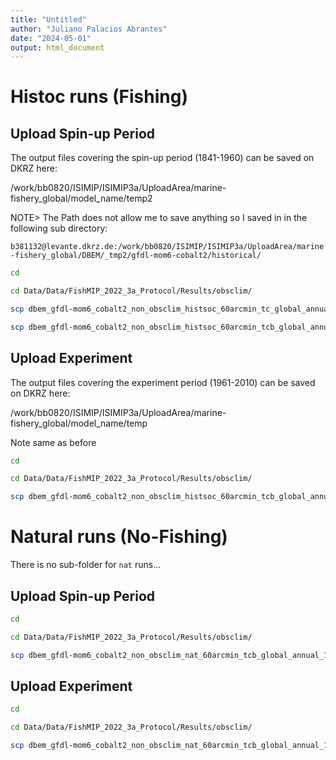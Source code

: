 ```yaml
---
title: "Untitled"
author: "Juliano Palacios Abrantes"
date: "2024-05-01"
output: html_document
---
```


# Histoc runs (Fishing)

## Upload Spin-up Period

The output files covering the spin-up period (1841-1960) can be saved on DKRZ here:

/work/bb0820/ISIMIP/ISIMIP3a/UploadArea/marine-fishery_global/model_name/temp2

NOTE> The Path does not allow me to save anything so I saved in in the following sub directory: 

`b381132@levante.dkrz.de:/work/bb0820/ISIMIP/ISIMIP3a/UploadArea/marine-fishery_global/DBEM/_tmp2/gfdl-mom6-cobalt2/historical/`

```bash

cd

cd Data/Data/FishMIP_2022_3a_Protocol/Results/obsclim/

scp dbem_gfdl-mom6_cobalt2_non_obsclim_histsoc_60arcmin_tc_global_annual_1841* b381132@levante.dkrz.de:/work/bb0820/ISIMIP/ISIMIP3a/UploadArea/marine-fishery_global/DBEM/_tmp2/gfdl-mom6-cobalt2/historical/

scp dbem_gfdl-mom6_cobalt2_non_obsclim_histsoc_60arcmin_tcb_global_annual_1841* b381132@levante.dkrz.de:/work/bb0820/ISIMIP/ISIMIP3a/UploadArea/marine-fishery_global/DBEM/_tmp2/gfdl-mom6-cobalt2/historical/
```

## Upload Experiment

The output files covering the experiment period (1961-2010) can be saved on DKRZ here:

/work/bb0820/ISIMIP/ISIMIP3a/UploadArea/marine-fishery_global/model_name/temp

Note same as before

```bash

cd

cd Data/Data/FishMIP_2022_3a_Protocol/Results/obsclim/

scp dbem_gfdl-mom6_cobalt2_non_obsclim_histsoc_60arcmin_tcb_global_annual_1961* b381132@levante.dkrz.de:/work/bb0820/ISIMIP/ISIMIP3a/UploadArea/marine-fishery_global/DBEM/_tmp/gfdl-mom6-cobalt2/historical/
```

# Natural runs (No-Fishing)

There is no sub-folder for `nat` runs... 

## Upload Spin-up Period

```bash

cd

cd Data/Data/FishMIP_2022_3a_Protocol/Results/obsclim/

scp dbem_gfdl-mom6_cobalt2_non_obsclim_nat_60arcmin_tcb_global_annual_1841-1960.nc b381132@levante.dkrz.de:/work/bb0820/ISIMIP/ISIMIP3a/UploadArea/marine-fishery_global/DBEM/_tmp2/gfdl-mom6-cobalt2/historical/
```

## Upload Experiment


```bash

cd

cd Data/Data/FishMIP_2022_3a_Protocol/Results/obsclim/

scp dbem_gfdl-mom6_cobalt2_non_obsclim_nat_60arcmin_tcb_global_annual_1961-2010.nc b381132@levante.dkrz.de:/work/bb0820/ISIMIP/ISIMIP3a/UploadArea/marine-fishery_global/DBEM/_tmp/gfdl-mom6-cobalt2/historical/

```